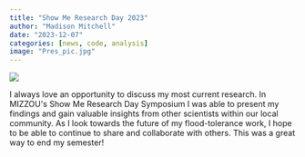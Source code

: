 ```yaml
---
title: "Show Me Research Day 2023"
author: "Madison Mitchell"
date: "2023-12-07"
categories: [news, code, analysis]
image: "Pres_pic.jpg"
---
```


![](Research_Week_Poster.jpg)

I always love an opportunity to discuss my most current research. In MIZZOU\'s Show Me Research Day Symposium I was able to present my findings and gain valuable insights from other scientists within our local community. As I look towards the future of my flood-tolerance work, I hope to be able to continue to share and collaborate with others. This was a great way to end my semester!

\
